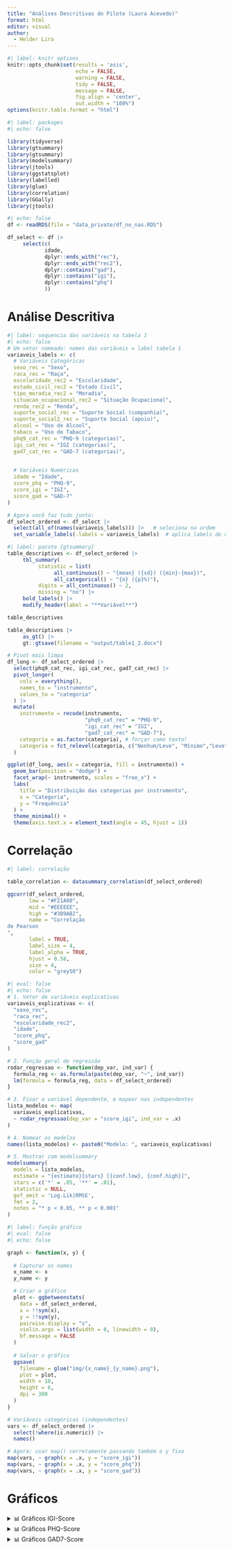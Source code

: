 ```yaml
---
title: "Análises Descritivas do Piloto (Laura Acevedo)"
format: html
editor: visual
author: 
  - Helder Lira
---
```


```r
#| label: knitr options
knitr::opts_chunk$set(results = 'asis',
                      echo = FALSE,
                      warning = FALSE,
                      tidy = FALSE,
                      message = FALSE,
                      fig.align = 'center',
                      out.width = "100%")
options(knitr.table.format = "html")
```

```r
#| label: packages
#| echo: false

library(tidyverse)
library(gtsummary)
library(gtsummary)
library(modelsummary)
library(jtools)
library(ggstatsplot)
library(labelled)
library(glue)
library(correlation)
library(GGally)
library(jtools)
```

```r
#| echo: false
df <- readRDS(file = "data_private/df_no_nas.RDS")

df_select <- df |> 
     select(c(
            idade, 
            dplyr::ends_with("rec"),
            dplyr::ends_with("rec2"),
            dplyr::contains("gad"),
            dplyr::contains("igi"),
            dplyr::contains("phq")
            ))
```

# Análise Descritiva

```r
#| label: sequencia das variáveis na tabela 1
#| echo: false
# Um vetor nomeado: nomes das variáveis = label tabela 1
variaveis_labels <- c(
  # Variáveis Categóricas
  sexo_rec = "Sexo",
  raca_rec = "Raça",
  escolaridade_rec2 = "Escolaridade",
  estado_civil_rec2 = "Estado Civil",
  tipo_moradia_rec2 = "Moradia",
  situacao_ocupacional_rec2 = "Situação Ocupacional",
  renda_rec2 = "Renda",
  suporte_social_rec = "Suporte Social (companhia)",
  suporte_social2_rec = "Suporte Social (apoio)",
  alcool = "Uso de Alcool", 
  tabaco = "Uso de Tabaco",
  phq9_cat_rec = "PHQ-9 (categorias)",
  igi_cat_rec = "IGI (categorias)",
  gad7_cat_rec = "GAD-7 (categorias)",

  
  # Variáveis Numéricas
  idade = "Idade",
  score_phq = "PHQ-9",
  score_igi = "IGI",
  score_gad = "GAD-7"
)

# Agora você faz tudo junto:
df_select_ordered <- df_select |>
  select(all_of(names(variaveis_labels))) |>   # seleciona na ordem
  set_variable_labels(.labels = variaveis_labels)  # aplica labels de uma vez
```

```r
#| label: pacote {gtsummary}
table_descriptives <- df_select_ordered |>
     tbl_summary(
          statistic = list(
               all_continuous() ~ "{mean} ({sd}) ({min}-{max})",
               all_categorical() ~ "{n} ({p}%)"), 
          digits = all_continuous() ~ 2,
          missing = "no") |> 
     bold_labels() |> 
     modify_header(label = "**Variável**")

table_descriptives

table_descriptives |> 
     as_gt() |>
     gt::gtsave(filename = "output/table1_2.docx")
```

```r

# Pivot mais limpa
df_long <- df_select_ordered |>
  select(phq9_cat_rec, igi_cat_rec, gad7_cat_rec) |>
  pivot_longer(
    cols = everything(),
    names_to = "instrumento",
    values_to = "categoria"
  ) |>
  mutate(
    instrumento = recode(instrumento,
                         "phq9_cat_rec" = "PHQ-9",
                         "igi_cat_rec" = "IGI",
                         "gad7_cat_rec" = "GAD-7"),
    categoria = as.factor(categoria), # forçar como texto!
    categoria = fct_relevel(categoria, c("Nenhum/Leve", "Mínimo","Leve",  "Moderado", "Moderadamente Grave", "Grave"))
  )

ggplot(df_long, aes(x = categoria, fill = instrumento)) +
  geom_bar(position = "dodge") +
  facet_wrap(~ instrumento, scales = "free_x") +
  labs(
    title = "Distribuição das categorias por instrumento",
    x = "Categoria",
    y = "Frequência"
  ) +
  theme_minimal() +
  theme(axis.text.x = element_text(angle = 45, hjust = 1))
```

# Correlação

```r
#| label: correlação

table_correlation <- datasummary_correlation(df_select_ordered)

ggcorr(df_select_ordered, 
       low = "#F21A00", 
       mid = "#EEEEEE", 
       high = "#3B9AB2",
       name = "Correlação 
de Pearson
", 
       label = TRUE,
       label_size = 4,
       label_alpha = TRUE,
       hjust = 0.58, 
       size = 4, 
       color = "grey50")
```

```r
#| eval: false
#| echo: false
# 1. Vetor de variáveis explicativas
variaveis_explicativas <- c(
  "sexo_rec",
  "raca_rec",
  "escolaridade_rec2",
  "idade",
  "score_phq",
  "score_gad"
)

# 2. Função geral de regressão
rodar_regressao <- function(dep_var, ind_var) {
  formula_reg <- as.formula(paste(dep_var, "~", ind_var))
  lm(formula = formula_reg, data = df_select_ordered)
}

# 3. Fixar a variável dependente, e mapear nas independentes
lista_modelos <- map(
  variaveis_explicativas,
  ~ rodar_regressao(dep_var = "score_igi", ind_var = .x)
)

# 4. Nomear os modelos
names(lista_modelos) <- paste0("Modelo: ", variaveis_explicativas)

# 5. Mostrar com modelsummary
modelsummary(
  models = lista_modelos,
  estimate = "{estimate}{stars} [{conf.low}, {conf.high}]",
  stars = c('*' = .05, '**' = .01),
  statistic = NULL,
  gof_omit = 'Log.Lik|RMSE',
  fmt = 2,
  notes = "* p < 0.05, ** p < 0.001"
)
```

```r
#| label: função gráfico
#| eval: false
#| echo: false

graph <- function(x, y) {
  
  # Capturar os nomes
  x_name <- x
  y_name <- y

  # Criar o gráfico
  plot <- ggbetweenstats(
    data = df_select_ordered, 
    x = !!sym(x),
    y = !!sym(y),
    pairwise.display = "s",
    violin.args = list(width = 0, linewidth = 0),
    bf.message = FALSE
  )
  
  # Salvar o gráfico
  ggsave(
    filename = glue("img/{x_name}_{y_name}.png"),
    plot = plot,
    width = 10,
    height = 6,
    dpi = 300
  )
}

# Variáveis categóricas (independentes)
vars <- df_select_ordered |> 
  select(!where(is.numeric)) |> 
  names()

# Agora: usar map() corretamente passando também o y fixo
map(vars, ~ graph(x = .x, y = "score_igi"))
map(vars, ~ graph(x = .x, y = "score_phq"))
map(vars, ~ graph(x = .x, y = "score_gad"))
```

# Gráficos

<details>

<summary>📊 Gráficos IGI-Score</summary>

```r
#| echo: false

imagens <- list.files(path = "img/", pattern = "\\igi.png$", full.names = TRUE)
knitr::include_graphics(imagens)
```

</details>

<details>

<summary>📊 Gráficos PHQ-Score</summary>

```r
#| echo: false

imagens <- list.files(path = "img/", pattern = "\\phq.png$", full.names = TRUE)
knitr::include_graphics(imagens)
```

</details>

<details>

<summary>📊 Gráficos GAD7-Score</summary>

```r
#| echo: false

imagens <- list.files(path = "img/", pattern = "\\gad.png$", full.names = TRUE)
knitr::include_graphics(imagens)
```

</details>
